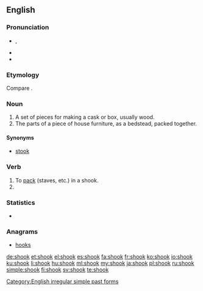 ==English==

===Pronunciation===
* {{IPA|/ʃʊk/}}, {{X-SAMPA|/SUk/}}
* {{audio|en-us-shook.ogg|Audio (US)}}
* {{rhymes|ʊk}}

===Etymology===
Compare {{term|shock|lang=en||a bundle of sheaves}}.

===Noun===
{{en-noun}}

# A set of pieces for making a cask or box, usually wood.
# The parts of a piece of house furniture, as a bedstead, packed together.

====Synonyms====
* [[stook]]

===Verb===
{{en-verb}}

# To [[pack]] (staves, etc.) in a shook.
# {{en-simple past of|shake}}

===Statistics===
* {{rank|loss|spot|wonderful|943|shook|fit|distribute|ordinary}}

===Anagrams===
* [[hooks#English|hooks]]

[[Category:English irregular simple past forms]]

[[de:shook]]
[[et:shook]]
[[el:shook]]
[[es:shook]]
[[fa:shook]]
[[fr:shook]]
[[ko:shook]]
[[io:shook]]
[[ku:shook]]
[[li:shook]]
[[hu:shook]]
[[ml:shook]]
[[my:shook]]
[[ja:shook]]
[[pl:shook]]
[[ru:shook]]
[[simple:shook]]
[[fi:shook]]
[[sv:shook]]
[[te:shook]]